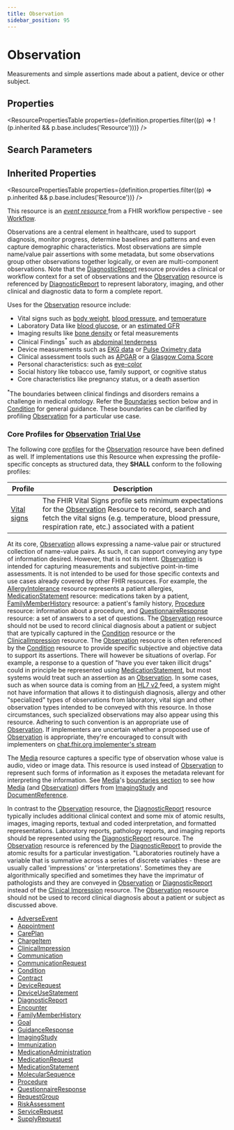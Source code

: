 ```yaml
---
title: Observation
sidebar_position: 95
---
```


# Observation

Measurements and simple assertions made about a patient, device or other subject.

<Tabs queryString="intro-section">
<TabItem value="schema" label="Schema" default>


## Properties


<ResourcePropertiesTable properties={definition.properties.filter((p) => !(p.inherited && p.base.includes('Resource')))} />

## Search Parameters

<SearchParamsTable searchParams={definition.searchParameters} />

## Inherited Properties

<ResourcePropertiesTable properties={definition.properties.filter((p) => p.inherited && p.base.includes('Resource'))} />

</TabItem>
  <TabItem value="usage" label="Usage">
    <div>          <p>This resource is an <a href="https://www.hl7.org/fhir/workflow.html#event">         <em>event resource</em>       </a> from a FHIR workflow perspective - see <a href="https://www.hl7.org/fhir/workflow.html">Workflow</a>.</p>     <p>Observations are a central element in healthcare, used to support diagnosis, monitor progress, determine baselines and patterns and even capture demographic characteristics.  Most observations are simple name/value pair assertions with some metadata, but some observations group other observations together logically, or even are multi-component observations. Note that the  <a href="/docs/api/fhir/resources/diagnosticreport">DiagnosticReport</a> resource provides a clinical or workflow context for a set of observations and the <a href="/docs/api/fhir/resources/observation">Observation</a> resource is referenced by <a href="/docs/api/fhir/resources/diagnosticreport">DiagnosticReport</a> to represent laboratory, imaging, and other clinical and diagnostic data to form a complete report. </p>     <p>Uses for the <a href="/docs/api/fhir/resources/observation">Observation</a> resource include:</p>     <ul>       <li>Vital signs such as <a href="https://www.hl7.org/fhir/observation-example.html">body weight</a>,  <a href="https://www.hl7.org/fhir/observation-example-bloodpressure.html">blood pressure</a>, and <a href="https://www.hl7.org/fhir/observation-example-f202-temperature.html">temperature</a>       </li>       <li>Laboratory Data like <a href="https://www.hl7.org/fhir/observation-example-f001-glucose.html">blood glucose</a>, or an <a href="https://www.hl7.org/fhir/observation-example-f205-egfr.html">estimated GFR</a>       </li>       <li>Imaging results like  <a href="https://www.hl7.org/fhir/observation-example-bmd.html">bone density</a> or fetal measurements</li>       <li>Clinical Findings<sup>*</sup> such as  <a href="https://www.hl7.org/fhir/observation-example-abdo-tender.html">abdominal tenderness</a>       </li>       <li>Device measurements such as  <a href="https://www.hl7.org/fhir/observation-example-sample-data.html">EKG data</a> or  <a href="https://www.hl7.org/fhir/observation-example-satO2.html">Pulse Oximetry data</a>       </li>       <li>Clinical assessment tools such as <a href="https://www.hl7.org/fhir/observation-example-5minute-apgar-score.html">APGAR</a> or a <a href="https://www.hl7.org/fhir/observation-example-glasgow.html">Glasgow Coma Score</a>       </li>       <li>Personal characteristics: such as  <a href="https://www.hl7.org/fhir/observation-example-eye-color.html">eye-color</a>       </li>       <li>Social history like tobacco use,  family support, or cognitive status</li>       <li>Core characteristics like pregnancy status, or a death assertion</li>     </ul>      <p>     <sup>*</sup>The boundaries between clinical findings and disorders remains a challenge in medical ontology.  Refer the <a href="https://www.hl7.org/fhir/#bnr">Boundaries</a> section below and in <a href="/docs/api/fhir/resources/condition">Condition</a> for general guidance.  These boundaries can be clarified by profiling <a href="/docs/api/fhir/resources/observation">Observation</a> for a particular use case.     </p>     <a name="core"></a>     <h3 class="self-link-parent"> Core Profiles for <a href="/docs/api/fhir/resources/observation">Observation</a> <a href="https://www.hl7.org/fhir/versions.html#std-process" title="Standards Status = Trial Use">Trial Use</a> <a href="/docs/api/fhir/resources/observation" title="link to here" class="self-link"></a></h3>     <p>The following core <a href="https://www.hl7.org/fhir/profiling.html">profiles</a> for the <a href="/docs/api/fhir/resources/observation">Observation</a> resource have been defined as well. If implementations use this Resource when expressing the profile-specific concepts as structured data, they <strong>SHALL</strong> conform to the following profiles:</p>     <table class="grid">       <thead>         <tr>           <th>Profile</th>           <th>Description</th>         </tr>       </thead>       <tbody>         <tr>           <td>             <a href="https://www.hl7.org/fhir/observation-vitalsigns.html">Vital signs</a>           </td>           <td>The FHIR Vital Signs profile sets minimum expectations for the <a href="/docs/api/fhir/resources/observation">Observation</a> Resource to record, search and fetch the vital signs (e.g. temperature, blood pressure, respiration rate, etc.) associated with a patient </td>         </tr>       </tbody>     </table>   </div>
    </TabItem>
  <TabItem value="relationships" label="Relationships">
    <div>     <a name="bnr">     </a>          <p> At its core, <a href="/docs/api/fhir/resources/observation">Observation</a> allows expressing a name-value pair or structured collection of name-value pairs. As such, it can support conveying any type of information desired. However, that is not its intent. <a href="/docs/api/fhir/resources/observation">Observation</a> is intended for capturing measurements and subjective point-in-time assessments. It is not intended to be used for those specific contexts and use cases already covered by other FHIR resources.   For example, the <a href="/docs/api/fhir/resources/allergyintolerance">AllergyIntolerance</a> resource represents a patient allergies, <a href="/docs/api/fhir/resources/medicationstatement">MedicationStatement</a> resource: medications taken by a patient, <a href="/docs/api/fhir/resources/familymemberhistory"> <a href="/docs/api/fhir/resources/familymemberhistory">FamilyMemberHistory</a></a> resource: a patient's family history, <a href="/docs/api/fhir/resources/procedure">Procedure</a> resource: information about a procedure, and <a href="/docs/api/fhir/resources/questionnaireresponse">QuestionnaireResponse</a> resource: a set of answers to a set of questions. The <a href="/docs/api/fhir/resources/observation">Observation</a> resource should not be used to record clinical diagnosis about a patient or subject that are typically captured in the <a href="/docs/api/fhir/resources/condition">Condition</a> resource or the <a href="/docs/api/fhir/resources/clinicalimpression">ClinicalImpression</a> resource.  The <a href="/docs/api/fhir/resources/observation">Observation</a> resource is often referenced by the <a href="/docs/api/fhir/resources/condition">Condition</a> resource to provide specific subjective and objective data to support its assertions.  There will however be situations of overlap. For example, a response to a question of "have you ever taken illicit drugs" could in principle be represented using <a href="/docs/api/fhir/resources/medicationstatement">MedicationStatement</a>, but most systems would treat such an assertion as an <a href="/docs/api/fhir/resources/observation">Observation</a>.  In some cases, such as when source data is coming from an <a href="http://www.hl7.org/implement/standards/product_brief.cfm?product_id=185">HL7 v2 </a> feed, a system might not have information that allows it to distinguish diagnosis, allergy and other "specialized" types of observations from laboratory, vital sign and other observation types intended to be conveyed with this resource.  In those circumstances, such specialized observations may also appear using this resource. Adhering to such convention is an appropriate use of <a href="/docs/api/fhir/resources/observation">Observation</a>. If implementers are uncertain whether a proposed use of <a href="/docs/api/fhir/resources/observation">Observation</a> is appropriate, they're encouraged to consult with implementers on <a href="https://chat.fhir.org/"> chat.fhir.org implementer's stream </a>     </p>   <p>   The <a href="/docs/api/fhir/resources/media">Media</a> resource captures a specific type of observation whose value is audio, video or image data. This resource is used instead of <a href="/docs/api/fhir/resources/observation">Observation</a> to represent such forms of information as it exposes the metadata relevant for interpreting the information.   See <a href="/docs/api/fhir/resources/media">Media</a>'s <a href="/docs/api/fhir/resources/media">boundaries section</a> to see how <a href="/docs/api/fhir/resources/media">Media</a> (and <a href="/docs/api/fhir/resources/observation">Observation</a>) differs from <a href="/docs/api/fhir/resources/imagingstudy">ImagingStudy</a> and <a href="/docs/api/fhir/resources/documentreference">DocumentReference</a>.   </p>   <p>   In contrast to the <a href="/docs/api/fhir/resources/observation">Observation</a> resource, the <a href="/docs/api/fhir/resources/diagnosticreport">DiagnosticReport</a> resource typically includes additional clinical context and some mix of atomic results, images, imaging reports, textual and coded interpretation, and formatted representations.  Laboratory reports, pathology reports, and imaging reports should be represented using the <a href="/docs/api/fhir/resources/diagnosticreport">DiagnosticReport</a> resource. The <a href="/docs/api/fhir/resources/observation">Observation</a> resource is referenced by the <a href="/docs/api/fhir/resources/diagnosticreport">DiagnosticReport</a> to provide the atomic results for a particular investigation.  "Laboratories routinely have a variable that is summative across a series of discrete variables - these are usually called 'impressions' or 'interpretations'. Sometimes they are algorithmically specified and sometimes they have the imprimatur of pathologists and they are conveyed in <a href="/docs/api/fhir/resources/observation">Observation</a> or <a href="/docs/api/fhir/resources/diagnosticreport">DiagnosticReport</a> instead of the <a href="/docs/api/fhir/resources/clinicalimpression">Clinical Impression</a> resource.  The <a href="/docs/api/fhir/resources/observation">Observation</a> resource should not be used to record clinical diagnosis about a patient or subject as discussed above.   </p>   </div>
    </TabItem>
  
  <TabItem value="referencedBy" label="Referenced By">
    <ul><li><a href="/docs/api/fhir/resources/adverseevent">AdverseEvent</a></li>
<li><a href="/docs/api/fhir/resources/appointment">Appointment</a></li>
<li><a href="/docs/api/fhir/resources/careplan">CarePlan</a></li>
<li><a href="/docs/api/fhir/resources/chargeitem">ChargeItem</a></li>
<li><a href="/docs/api/fhir/resources/clinicalimpression">ClinicalImpression</a></li>
<li><a href="/docs/api/fhir/resources/communication">Communication</a></li>
<li><a href="/docs/api/fhir/resources/communicationrequest">CommunicationRequest</a></li>
<li><a href="/docs/api/fhir/resources/condition">Condition</a></li>
<li><a href="/docs/api/fhir/resources/contract">Contract</a></li>
<li><a href="/docs/api/fhir/resources/devicerequest">DeviceRequest</a></li>
<li><a href="/docs/api/fhir/resources/deviceusestatement">DeviceUseStatement</a></li>
<li><a href="/docs/api/fhir/resources/diagnosticreport">DiagnosticReport</a></li>
<li><a href="/docs/api/fhir/resources/encounter">Encounter</a></li>
<li><a href="/docs/api/fhir/resources/familymemberhistory">FamilyMemberHistory</a></li>
<li><a href="/docs/api/fhir/resources/goal">Goal</a></li>
<li><a href="/docs/api/fhir/resources/guidanceresponse">GuidanceResponse</a></li>
<li><a href="/docs/api/fhir/resources/imagingstudy">ImagingStudy</a></li>
<li><a href="/docs/api/fhir/resources/immunization">Immunization</a></li>
<li><a href="/docs/api/fhir/resources/medicationadministration">MedicationAdministration</a></li>
<li><a href="/docs/api/fhir/resources/medicationrequest">MedicationRequest</a></li>
<li><a href="/docs/api/fhir/resources/medicationstatement">MedicationStatement</a></li>
<li><a href="/docs/api/fhir/resources/molecularsequence">MolecularSequence</a></li>
<li><a href="/docs/api/fhir/resources/procedure">Procedure</a></li>
<li><a href="/docs/api/fhir/resources/questionnaireresponse">QuestionnaireResponse</a></li>
<li><a href="/docs/api/fhir/resources/requestgroup">RequestGroup</a></li>
<li><a href="/docs/api/fhir/resources/riskassessment">RiskAssessment</a></li>
<li><a href="/docs/api/fhir/resources/servicerequest">ServiceRequest</a></li>
<li><a href="/docs/api/fhir/resources/supplyrequest">SupplyRequest</a></li></ul>
    </TabItem>

</Tabs>
